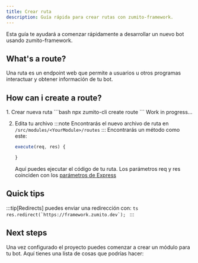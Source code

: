 ```yaml
---
title: Crear ruta
description: Guía rápida para crear rutas con zumito-framework.
---
```



Esta guía te ayudará a comenzar rápidamente a desarrollar un nuevo bot usando zumito-framework.

## What's a route?

Una ruta es un endpoint web que permite a usuarios u otros programas interactuar y obtener información de tu bot.

## How can i create a route?

<Steps>
  1. Crear nueva ruta
      <Tabs>
        <TabItem label="Command Line" icon="cli">
      ```bash
      npx zumito-cli create route
      ```
        </TabItem>
        <TabItem label="Wizard" icon="wizard">
          Work in progress...
        </TabItem>
      </Tabs>

  2. Edita tu archivo
      :::note
        Encontrarás el nuevo archivo de ruta en `/src/modules/<YourModule>/routes`
      :::
      Encontrarás un método como este:
      ```ts
      execute(req, res) {

      }
      ```
      Aquí puedes ejecutar el código de tu ruta. Los parámetros req y res coinciden con los [parámetros de Express](https://expressjs.com/en/guide/routing.html)

</Steps>

## Quick tips

:::tip[Redirects]
    puedes enviar una redirección con:
    ```ts
    res.redirect(`https://framework.zumito.dev`);
    ```
:::


## Next steps

Una vez configurado el proyecto puedes comenzar a crear un módulo para tu bot.
Aquí tienes una lista de cosas que podrías hacer:
<LinkCard
  title="Create a command"
  description="Start creating commands for your bot"
  href="/guides/command"
/>

<CardGrid>
  <LinkCard
    title="Listen to an event"
    description="Execute a piece of code when some event ocurs"
    href="/guides/event"
  />
</CardGrid>
